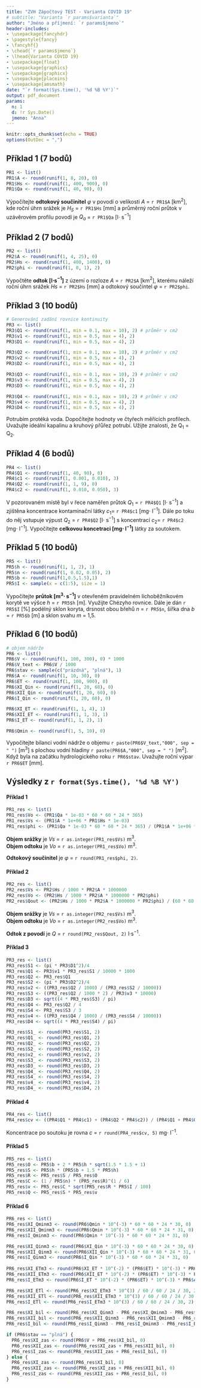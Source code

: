```yaml
---
title: "ZVH Zápočtový TEST - Varianta COVID 19"
# subtitle: "Varianta `r params$varianta`"
author: "Jméno a příjmení: `r params$jmeno`"
header-includes: 
- \usepackage{fancyhdr}
- \pagestyle{fancy}
- \fancyhf{}
- \chead{`r params$jmeno`}
- \lhead{Varianta COVID 19}
- \usepackage{float}
- \usepackage{graphics}
- \usepackage{graphicx}
- \usepackage{placeins}
- \usepackage{amsmath}
date: "`r format(Sys.time(), '%d %B %Y')`"
output: pdf_document
params:
  n: 1
  d: !r Sys.Date()
  jmeno: "Anna"
---
```


```r
knitr::opts_chunk$set(echo = TRUE)
options(OutDec = ",")
```


## Příklad 1 (7 bodů)
```r
PR1 <- list()
PR1$A <- round(runif(1, 8, 20), 0)
PR1$Hs <- round(runif(1, 400, 900), 0)
PR1$Qa <- round(runif(1, 40, 90), 0)
```

Výpočítejte **odtokový součinitel** $\varphi$ v povodí o velikosti $A$ = `r PR1$A` [km$^{2}$], kde roční úhrn srážek je $H_S$ = `r PR1$Hs` [mm]
a průměrný roční průtok v uzávěrovém profilu povodí je $Q_a$ = `r PR1$Qa` [l$\cdot$ s$^{-1}$]


## Příklad 2 (7 bodů)
```r
PR2 <- list()
PR2$A <- round(runif(1, 4, 25), 0)
PR2$Hs <- round(runif(1, 400, 1400), 0)
PR2$phi <- round(runif(1, 0, 1), 2)
```


Vypočtěte **odtok [l$\cdot$s$^{-1}$]** z území o rozloze $A$ = `r PR2$A` [km$^2$], kterému náleží roční úhrn srážek $Hs$ = `r PR2$Hs` [mm] a odtokový součintel $\varphi$ = `r PR2$phi`.


## Příklad 3 (10 bodů)
```r
# Generování zadání rovnice kontinuity
PR3 <- list()
PR3$Q1 <- round(runif(1, min = 0.1, max = 10), 2) # průměr v cm2
PR3$v1 <- round(runif(1, min = 0.5, max = 4), 2)
PR3$D1 <- round(runif(1, min = 0.5, max = 4), 2)

PR3$Q2 <- round(runif(1, min = 0.1, max = 10), 2) # průměr v cm2
PR3$v2 <- round(runif(1, min = 0.5, max = 4), 2)
PR3$D2 <- round(runif(1, min = 0.5, max = 4), 2)

PR3$Q3 <- round(runif(1, min = 0.1, max = 10), 2) # průměr v cm2
PR3$v3 <- round(runif(1, min = 0.5, max = 4), 2)
PR3$D3 <- round(runif(1, min = 0.5, max = 4), 2)

PR3$Q4 <- round(runif(1, min = 0.1, max = 10), 2) # průměr v cm2
PR3$v4 <- round(runif(1, min = 0.5, max = 4), 2)
PR3$D4 <- round(runif(1, min = 0.5, max = 4), 2)
```

Potrubím protéká voda. Dopočítejte hodnoty ve čtyřech měřících profilech. Uvažujte ideální kapalinu a kruhový přůřez potrubí. Užijte znalosti, že Q$_1$ = Q$_2$.  


\begin{table}[h!]
\centering
\begin{tabular}{|l|c|c|c|c|}
\hline
Profil                 & 1          & 2          & 3          & 4            \\ \hline
v [m$\cdot$ s $^{-1}$] & `r PR3$v1` &            & `r PR3$v3` &              \\ \hline
Q [l$\cdot$ s $^{-1}$] &            &            & 2Q$_{2}$   & Q$_2$/4      \\ \hline
D [cm]                 & `r PR3$D1` & `r PR3$D2` &            &              \\ \hline
S [cm$^{2}$]           &            &            &            & 1/3 S$_3$    \\ \hline
\end{tabular}
\end{table}


## Příklad 4 (6 bodů)
```r
PR4 <- list()
PR4$Q1 <- round(runif(1, 40, 90), 0)
PR4$c1 <- round(runif(1, 0.001, 0.010), 3)
PR4$Q2 <- round(runif(1, 1, 9), 0)
PR4$c2 <- round(runif(1, 0.010, 0.050), 3)
```

V pozorovaném místě byl v řece naměřen průtok $Q_1$ = `r PR4$Q1` [l$\cdot$ s$^{-1}$] a zjištěna koncentrace kontaminační látky $c_1=$ `r PR4$c1`  [mg$\cdot$ l$^{-1}$]. Dále po toku do něj vstupuje výpust $Q_2$ = `r PR4$Q2` [l$\cdot$ s$^{-1}$] s koncentrací $c_2=$ `r PR4$c2` [mg$\cdot$ l$^{-1}$]. Vypočítejte **celkovou koncetraci [mg$\cdot$ l$^{-1}$]** látky za soutokem.


## Příklad 5 (10 bodů)
```r
PR5 <- list()
PR5$h <- round(runif(1, 1, 2), 1)
PR5$n <- round(runif(1, 0.02, 0.05), 2)
PR5$b <- round(runif(1,0.5,1.5),1)
PR5$I <- sample(x = c(1:5), size = 1)
```

Vypočítejte **průtok [m$^{3}\cdot$ s$^{-1}$]** v otevřeném pravidelném lichoběžníkovém korytě ve výšce $h$ = `r PR5$h` [m]. Využijte Chézyho rovnice. Dále je dán `r PR5$I` [\%] podélný sklon koryta, drsnost obou břehů $n$ = `r PR5$n`, šířka dna $b$ = `r PR5$b` [m] a sklon svahu $m$ = 1,5.

\newpage
## Příklad 6 (10 bodů)
```r
# objem nádrže
PR6 <- list()
PR6$V <- round(runif(1, 100, 300), 0) * 1000
PR6$V_text <- PR6$V / 1000
PR6$stav <- sample(c("prázdná", "plná"), 1)
PR6$A <- round(runif(1, 10, 30), 0)
PR6$ET <- round(runif(1, 100, 900), 0)
PR6$XI_Qin <- round(runif(1, 20, 60), 0)
PR6$XII_Qin <- round(runif(1, 20, 60), 0)
PR6$I_Qin <- round(runif(1, 20, 60), 0)

PR6$XI_ET <- round(runif(1, 1, 4), 1)
PR6$XII_ET <- round(runif(1, 1, 3), 1)
PR6$I_ET <- round(runif(1, 1, 2), 1)

PR6$Qmin <- round(runif(1, 5, 10), 0)
```

Vypočítejte bilanci vodní nádrže o objemu `r paste(PR6$V_text,"000", sep = " ")` [m$^{3}$] s plochou vodní hladiny `r paste(PR6$A,"000", sep = " ")` [m$^{2}$]. Když byla na začátku hydrologického roku `r PR6$stav`. Uvažujte roční výpar `r PR6$ET` [mm].


\begin{table}[h!]
\centering
\begin{tabular}{|l|c|c|c|c|}
\hline 
měsíc                                  &  XI          & XII          & I            \\ \hline
přítok [l$\cdot$ s$^{-1}$]             &`r PR6$XI_Qin`&`r PR6$XII_Qin`&`r PR6$I_Qin` \\ \hline
přítok [m$^3$]                         &              &              &              \\ \hline
výpar [l$\cdot$ s$^{-1}$]              &              &              &              \\ \hline
výpar [m$^3$]                          &              &              &              \\ \hline
výpar [\%]                             &`r PR6$XI_ET` &`r PR6$XII_ET`&`r PR6$I_ET`  \\ \hline
min. zůst. průtok [l$\cdot$ s$^{-1}$]  &`r PR6$Qmin`  &`r PR6$Qmin`  &`r PR6$Qmin`  \\ \hline
min. zůst. průtok [m$^3$]              &              &              &              \\ \hline
bilance                                &              &              &              \\ \hline
zásoba                                 &              &              &              \\ \hline
\end{tabular}
\end{table}


\newpage
## Výsledky z `r format(Sys.time(), '%d %B %Y')`
#### Příklad 1
```r
PR1_res <- list()
PR1_res$Vo <- (PR1$Qa * 1e-03 * 60 * 60 * 24 * 365)
PR1_res$Vs <- (PR1$A * 1e+06 * PR1$Hs * 1e-03) 
PR1_res$phi <- (PR1$Qa * 1e-03 * 60 * 60 * 24 * 365) / (PR1$A * 1e+06 * PR1$Hs * 1e-03) 
```

**Objem srážky** je $Vs$ = `r as.integer(PR1_res$Vs)` m$^3$.   
**Objem odtoku** je $Vo$ = `r as.integer(PR1_res$Vo)` m$^3$.   
   
**Odtokový součinitel** je $\varphi$ = `r round(PR1_res$phi, 2)`.

#### Příklad 2   
```r
PR2_res <- list()
PR2_res$Vs <- PR2$Hs / 1000 * PR2$A * 1000000
PR2_res$Vo <- (PR2$Hs / 1000 * PR2$A * 1000000 * PR2$phi)
PR2_res$Qout <- (PR2$Hs / 1000 * PR2$A * 1000000 * PR2$phi) / (60 * 60 * 24 * 365) * 1000 
```

**Objem srážky** je $Vs$ = `r as.integer(PR2_res$Vs)` m$^3$.   
**Objem odtoku** je $Vo$ = `r as.integer(PR2_res$Vo)` m$^3$.   
    
**Odtok z povodí** je $Q$ = `r round(PR2_res$Qout, 2)` l$\cdot$s$^{-1}$.

#### Příklad 3
```r
PR3_res <- list()
PR3_res$S1 <- (pi * PR3$D1^2)/4
PR3_res$Q1 <- PR3$v1 * PR3_res$S1 / 10000 * 1000
PR3_res$Q2 <- PR3_res$Q1
PR3_res$S2 <- (pi * PR3$D2^2)/4
PR3_res$v2 <- ((PR3_res$Q2 / 1000) / (PR3_res$S2 / 10000))
PR3_res$S3 <- ((PR3_res$Q2 / 1000 * 2) / PR3$v3 * 10000)
PR3_res$D3 <- sqrt((4 * PR3_res$S3) / pi)
PR3_res$Q4 <- PR3_res$Q2 / 4
PR3_res$S4 <- PR3_res$S3 / 3
PR3_res$v4 <- ((PR3_res$Q4 / 1000) / (PR3_res$S4 / 10000))
PR3_res$D4 <- sqrt((4 * PR3_res$S4) / pi)

PR3_res$S1_ <- round(PR3_res$S1, 2)
PR3_res$Q1_ <- round(PR3_res$Q1, 2)
PR3_res$Q2_ <- round(PR3_res$Q2, 2)
PR3_res$S2_ <- round(PR3_res$S2, 2)
PR3_res$v2_ <- round(PR3_res$v2, 2)
PR3_res$S3_ <- round(PR3_res$S3, 2)
PR3_res$D3_ <- round(PR3_res$D3, 2)
PR3_res$Q4_ <- round(PR3_res$Q4, 2)
PR3_res$S4_ <- round(PR3_res$S4, 2)
PR3_res$v4_ <- round(PR3_res$v4, 2)
PR3_res$D4_ <- round(PR3_res$D4, 2)
```


\begin{table}[h!]
\centering
\begin{tabular}{|l|c|c|c|c|}
\hline
Profil                 & 1              & 2               & 3               & 4               \\ \hline
v (m$\cdot$ s $^{-1}$) & `r PR3$v1`     & \textbf{`r PR3_res$v2_`}  & `r PR3$v3`      & \textbf{`r PR3_res$v4_`}  \\ \hline
Q (l$\cdot$ s $^{-1}$) & \textbf{`r PR3_res$Q1_`} & \textbf{`r PR3_res$Q2_`}  & 2Q$_{2}$        & Q$_2$/4         \\ \hline
D (cm)                 & `r PR3$D1`     & `r PR3$D2`      & \textbf{`r PR3_res$D3_`}  & \textbf{`r PR3_res$D4_`}  \\ \hline
S (cm$^{2}$)           & \textbf{`r PR3_res$S1_`} & \textbf{`r PR3_res$S2_`}  & \textbf{`r PR3_res$S3_`}  & 1/3 S$_3$  \\ \hline
\end{tabular}
\end{table}


#### Příklad 4  
```r
PR4_res <- list()
PR4_res$cv <- ((PR4$Q1 * PR4$c1) + (PR4$Q2 * PR4$c2)) / (PR4$Q1 + PR4$Q2)
```
Koncentrace po soutoku je rovna $c$ = `r round(PR4_res$cv, 5)` mg$\cdot$ l$^{-1}$. 

#### Příklad 5
```r
PR5_res <- list()
PR5_res$O <- PR5$b + 2 * PR5$h * sqrt(1.5 * 1.5 + 1)
PR5_res$S <- PR5$h * (PR5$b + 1.5 * PR5$h)
PR5_res$R <- PR5_res$S / PR5_res$O
PR5_res$C <- (1 / PR5$n) * (PR5_res$R)^(1 / 6)
PR5_res$v <- PR5_res$C * sqrt(PR5_res$R * PR5$I / 100)
PR5_res$Q <- PR5_res$S * PR5_res$v
```

\begin{table}[h!]
\centering
\begin{tabular}{|l|c|}
\hline
Jednotka                & Výsledek            \\ \hline
O (m)                   & `r round(PR5_res$O, 3)`       \\ \hline
S (m$^{2}$)             & `r round(PR5_res$S, 3)`       \\ \hline
R (-)                   & `r round(PR5_res$R, 3)`       \\ \hline
C (m$^{0.5}.$s$^{-1}$)  & `r round(PR5_res$C, 3)`       \\ \hline
v (m$\cdot$ s $^{-1}$)  & `r round(PR5_res$v, 3)`        \\ \hline
Q (m$^{3}$.s $^{-1}$)   & `r round(PR5_res$Q, 3)`       \\ \hline
\end{tabular}
\end{table}

#### Příklad 6   
```r
PR6_res <- list()
PR6_res$XI_Qminm3 <- round(PR6$Qmin * 10^(-3) * 60 * 60 * 24 * 30, 0)
PR6_res$XII_Qminm3 <- round(PR6$Qmin * 10^(-3) * 60 * 60 * 24 * 31, 0)
PR6_res$I_Qminm3 <- round(PR6$Qmin * 10^(-3) * 60 * 60 * 24 * 31, 0)

PR6_res$XI_Qinm3 <- round(PR6$XI_Qin * 10^(-3) * 60 * 60 * 24 * 30, 0)
PR6_res$XII_Qinm3 <- round(PR6$XII_Qin * 10^(-3) * 60 * 60 * 24 * 31, 0)
PR6_res$I_Qinm3 <- round(PR6$I_Qin * 10^(-3) * 60 * 60 * 24 * 31, 0)
  
PR6_res$XI_ETm3 <- round(PR6$XI_ET * 10^(-2) * (PR6$ET) * 10^(-3) * PR6$A * 10^(3), 3) 
PR6_res$XII_ETm3 <- round(PR6$XII_ET * 10^(-2) * (PR6$ET) * 10^(-3) * PR6$A * 10^(3), 3)
PR6_res$I_ETm3 <- round(PR6$I_ET * 10^(-2) * (PR6$ET) * 10^(-3) * PR6$A * 10^(3), 3)

PR6_res$XI_ETl <- round(PR6_res$XI_ETm3 * 10^(3) / 60 / 60 / 24 / 30, 2)
PR6_res$XII_ETl <- round(PR6_res$XII_ETm3 * 10^(3) / 60 / 60 / 24 / 30, 2)
PR6_res$I_ETl <- round(PR6_res$I_ETm3 * 10^(3) / 60 / 60 / 24 / 30, 2) 

PR6_res$XI_bil <- round(PR6_res$XI_Qinm3 - PR6_res$XI_Qminm3 - PR6_res$XI_ETm3, 0)
PR6_res$XII_bil <- round(PR6_res$XII_Qinm3 - PR6_res$XII_Qminm3 - PR6_res$XII_ETm3, 0) 
PR6_res$I_bil <- round(PR6_res$I_Qinm3 - PR6_res$I_Qminm3 - PR6_res$I_ETm3, 0)

if (PR6$stav == "plná") {
  PR6_res$XI_zas <- round(PR6$V + PR6_res$XI_bil, 0)
  PR6_res$XII_zas <- round(PR6_res$XI_zas + PR6_res$XII_bil, 0)
  PR6_res$I_zas <- round(PR6_res$XII_zas + PR6_res$I_bil, 0)
} else {
  PR6_res$XI_zas <- round(PR6_res$XI_bil, 0)
  PR6_res$XII_zas <- round(PR6_res$XI_zas + PR6_res$XII_bil, 0)
  PR6_res$I_zas <- round(PR6_res$XII_zas + PR6_res$I_bil, 0)
}

```


\begin{table}[h!]
\centering
\begin{tabular}{|l|c|c|c|c|}
\hline 
měsíc                                   &  XI                 & XII                 & I                    \\ \hline
přítok (l$\cdot$ s$^{-1}$)              & \textbf{`r PR6$XI_Qin`}  & \textbf{`r PR6$XII_Qin`}      & \textbf{`r PR6$I_Qin`}        \\ \hline
přítok (m$^3$)                          &`r as.character(PR6_res$XI_Qinm3)` &`r as.character(PR6_res$XII_Qinm3)`&`r as.character(PR6_res$I_Qinm3)`  \\ \hline
výpar (l$\cdot$ s$^{-1}$)               &`r PR6_res$XI_ETl`   &`r PR6_res$XII_ETl`  &`r PR6_res$I_ETl`    \\ \hline
výpar (m$^3$)                           &`r PR6_res$XI_ETm3`  &`r PR6_res$XII_ETm3` &`r PR6_res$I_ETm3`   \\ \hline
výpar (\%)                              & \textbf{`r PR6$XI_ET`}  & \textbf{`r PR6$XII_ET`} & \textbf{`r PR6$I_ET`}            \\ \hline
min. zůst. průtok (l$\cdot$ s$^{-1}$)   & \textbf{`r PR6$Qmin`}   & \textbf{`r PR6$Qmin`}   & \textbf{`r PR6$Qmin`}            \\ \hline
min. zůst. průtok (m$^3$)               &`r as.character(PR6_res$XI_Qminm3)`&`r as.character(PR6_res$XII_Qminm3)`&`r as.character(PR6_res$I_Qminm3)`\\ \hline
bilance                                 & `r as.character(PR6_res$XI_bil)`  & `r as.character(PR6_res$XII_bil)` & `r as.character(PR6_res$I_bil)`    \\ \hline

zásoba                                  & `r as.character(PR6_res$XI_zas)`  & `r as.character(PR6_res$XII_zas)` & `r as.character(PR6_res$I_zas)`     \\ \hline
\end{tabular}
\end{table}

